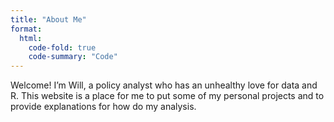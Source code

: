 ---
title: "About Me"
format:
  html:
    code-fold: true
    code-summary: "Code"
---


Welcome! I'm Will, a policy analyst who has an unhealthy love for data and R. This website is a place for me to put some of my personal projects and to provide explanations for how do my analysis.
